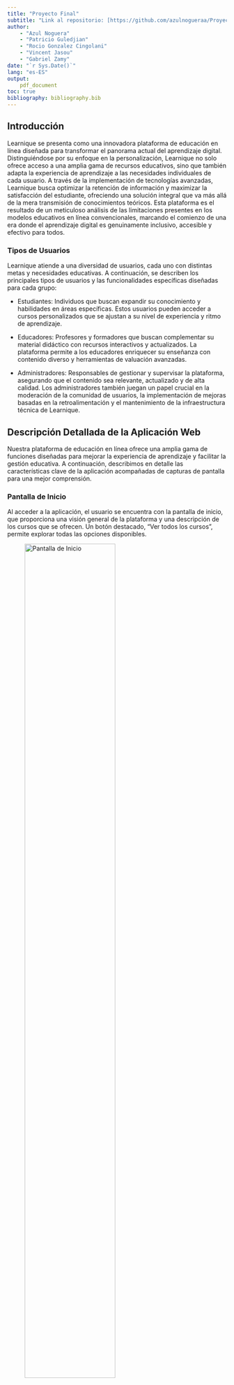 ```yaml
---
title: "Proyecto Final"
subtitle: "Link al repositorio: [https://github.com/azulnogueraa/Proyecto_AW](https://github.com/azulnogueraa/Proyecto_AW)"
author:
    - "Azul Noguera" 
    - "Patricio Guledjian"
    - "Rocio Gonzalez Cingolani"
    - "Vincent Jasou"
    - "Gabriel Zamy"
date: "`r Sys.Date()`"
lang: "es-ES"
output: 
    pdf_document
toc: true
bibliography: bibliography.bib
---
```

\newpage

\section*{Memoria de la estructura del proyecto}

## Introducción

Learnique se presenta como una innovadora plataforma de educación en línea diseñada para transformar el panorama actual del aprendizaje digital. Distinguiéndose por su enfoque en la personalización, Learnique no solo ofrece acceso a una amplia gama de recursos educativos, sino que también adapta la experiencia de aprendizaje a las necesidades individuales de cada usuario. A través de la implementación de tecnologías avanzadas, Learnique busca optimizar la retención de información y maximizar la satisfacción del estudiante, ofreciendo una solución integral que va más allá de la mera transmisión de conocimientos teóricos. Esta plataforma es el resultado de un meticuloso análisis de las limitaciones presentes en los modelos educativos en línea convencionales, marcando el comienzo de una era donde el aprendizaje digital es genuinamente inclusivo, accesible y efectivo para todos. 

### Tipos de Usuarios

Learnique atiende a una diversidad de usuarios, cada uno con distintas metas y necesidades educativas. A continuación, se describen los principales tipos de usuarios y las funcionalidades específicas diseñadas para cada grupo:

- Estudiantes:
Individuos que buscan expandir su conocimiento y habilidades en áreas específicas. Estos usuarios pueden acceder a cursos personalizados que se ajustan a su nivel de experiencia y ritmo de aprendizaje.

- Educadores:
Profesores y formadores que buscan complementar su material didáctico con recursos interactivos y actualizados. La plataforma permite a los educadores enriquecer su enseñanza con contenido diverso y herramientas de valuación avanzadas.

- Administradores:
Responsables de gestionar y supervisar la plataforma, asegurando que el contenido sea relevante, actualizado y de alta calidad. Los administradores también juegan un papel crucial en la moderación de la comunidad de usuarios, la implementación de mejoras basadas en la retroalimentación y el mantenimiento de la infraestructura técnica de Learnique.


\newpage

## Descripción Detallada de la Aplicación Web 

Nuestra plataforma de educación en línea ofrece una amplia gama de funciones diseñadas para mejorar la experiencia de aprendizaje y facilitar la gestión educativa. A continuación, describimos en detalle las características clave de la aplicación acompañadas de capturas de pantalla para una mejor comprensión.

### Pantalla de Inicio

Al acceder a la aplicación, el usuario se encuentra con la pantalla de inicio, que proporciona una visión general de la plataforma y una descripción de los cursos que se ofrecen. Un botón destacado, "Ver todos los cursos", permite explorar todas las opciones disponibles.

![Pantalla de Inicio](ss/inicio.png){width=70%}


### Pantallas de Registro y Log In

La aplicación cuenta con pantallas separadas para registro y logIn. Los usuarios pueden registrarse o iniciar sesión como estudiantes, profesores o administradores, según su rol correspondiente.

- Pantalla de Registro: Aquí, los nuevos usuarios pueden crear una cuenta.

- Pantalla de LogIn: Los usuarios registrados pueden acceder a su cuenta.


![Pantalla de Registro](ss/registro.png){width=50%}
![Pantalla de Log In](ss/login.png){width=50%}



### Perfil, Búsqueda de Curso e Inscripción (Estudiante)

Una vez que un usuario se identifica como estudiante, obtiene acceso a las siguientes pantallas:

- Inicio: Panel general de la actividad en la plataforma.
- Cursos: Vista y gestión de todos los cursos disponibles.

![Pantalla de Cursos](ss/cursos.png){width=70%}

- Perfil: El estudiante puede ver y editar su información personal, además de revisar los cursos en los que está inscrito.

![Pantalla de Perfil](ss/perfil.png){width=70%}

- Buscar Curso: Se pueden buscar cursos utilizando filtros como nombre o precio.

![Pantalla de Buscar Curso](ss/busca_curso.png){width=70%}

- Detalle de Cursos: Se pueden ver el contenido del curso. 

![Pantalla de Detalle de Cursos](ss/detalle_curso.png){width=70%}

- Inscripción a Cursos: Te puedes inscribir al curso que más te guste. 

![Pantalla de inscripción](ss/inscripcion.png){width=70%}

- Chat: Acceso a chat con profesores si el alumno esta inscripto en el un curso.

![Pantalla de chat](ss/chat.png){width=70%}


### Mis Cursos y Mis Alumnos (Profesor)

Los profesores tienen acceso a las siguientes pantallas:

- Inicio: Panel general de la actividad en la plataforma.
- Mis Cursos: Listado de cursos que el profesor imparte.

![Pantalla de Mis Cursos](ss/mis_cursos.png){width=70%}

- Mis Alumnos: Gestión de estudiantes inscritos en los cursos del profesor.

![Pantalla de Mis Alumnos](ss/mis_alumnos.png){width=70%}

### Funcionalidades del Administrador

Los administradores tienen acceso a un conjunto completo de herramientas para gestionar la plataforma, incluyendo:

- Inicio: Panel general de la actividad en la plataforma.
- Cursos: Vista y gestión de todos los cursos disponibles.
- Ajustes: Panel de administración de la base de datos, permitiendo:
  - Eliminar usuarios.
  - Cambiar roles de usuarios.
  - Agregar curso. 
  - Editar curso.
  - Eliminar cursos.
  
![Pantalla de Ajustes](ss/admin.png){width=70%}

- Buscar Curso: Búsqueda de cursos por nombre o precio, similar a la funcionalidad disponible para los estudiantes.



Conclusión

La aplicación web de educación en línea está diseñada para ofrecer una experiencia completa tanto a estudiantes como a profesores y administradores. Las capturas de pantalla presentadas demuestran cómo cada tipo de usuario puede interactuar de manera eficiente con las distintas funcionalidades, contribuyendo así a una gestión y un aprendizaje óptimos.






\newpage

## Listado de scripts para las vistas

### Pagina Principal
- index.php : Pantalla principal de la página web. 

### Comun
- topBar.php : Cabecera de la web

- curso.php : Vista de un curso en particular. 

### Plantilla
- plantilla.php : Plantilla que será llamada por todas las vistas. 

### F1: Gestión de Roles: Estudiante, Profesor, Administrador
- login.php : Pantalla de login.

- registro.php : Pantalla de registro.

- logout.php : Pantalla de logout.

- perfil.php : Pantalla de perfil de usuario.

- mis_alumnos.php : Pantalla de alumnos de un profesor.

- mis_cursos.php : Pantalla de cursos que dicta un profesor.

### F2: Gestión de Inscripciones y Matriculaciones
- inscripcion.php : Pantalla de inscripción a un curso.

- darseDeBaja.php : Pantalla de desinscripcion de un curso.

### F3: Gestión de Búsqueda con Filtros
- cursos.php : Pantalla de listado de cursos. A partir de ahí, podemos seleccionar el curso para acceder a la información que deseamos.

- curso.php : vista para un curso en particular.

- buscar_cursos.php : Buscador de cursos.

### F4: Panel de Administración
- ajustes.php : En ajustes se podrá borrar usuarios, cambiar roles de usuario y crear, editar o borrar cursos.

- actualizar_curso.php: Gestiona la actualización de un curso.

- agregar_curso.php: Gestiona la creación de un curso.

### F5: Gestión de Comunicación: Estudiantes y Profesores
- chat.php : Pantalla de chat

\vspace{12mm}

## Listado de scripts adicionales

- Clase de identidad de las tablas de la base de datos:

  - Admin.php

  - Estudiante.php

  - Profesor.php
  
  - Registrado.php
   
  - Curso.php

  - Mensaje.php
  
- Reorganización de la funcionalidad asociada a la gestión de los usuarios:

  - Usuario.php

- Centralización de la gestión de conexiones a bases de datos y otras operaciones de la aplicación. 

  - Aplicacion.php
  
- Reorganización de la gestión de formularios:

  - Formulario.php

  - FormurioInscripcion.php
  
  - FormularioLogin.php

  - FormularioRegistro.php
  
  - FormularioAgregarCurso.php

- Configuración e inicialización de la aplicación:

  - Config.php
  
- buscador.php
- procesarActualizarPerfil.php

\newpage


## Estructura de la base de datos

![Diagrama de la estructura de la base de datos](../img/diagrama.png){ width=85% }

La arquitectura de nuestra base de datos está meticulosamente diseñada para sustentar una plataforma educativa online que ofrece una experiencia integral tanto para estudiantes como para profesores. El diagrama adjunto proporciona una representación visual de las relaciones y los campos clave de la base de datos.

La tabla `estudiante` almacena los datos esenciales del usuario, incluyendo un identificador único `id`, el `nombre_usuario`, `apellido`, `email`, y una `contraseña` segura. Esta tabla es fundamental para la gestión de cuentas y la personalización de la experiencia del usuario.

Paralelamente, la tabla `profesor` captura información detallada de los educadores en la plataforma, como sus credenciales de acceso, `experiencia` profesional y especializaciones. El vínculo entre los cursos y los profesores se establece mediante un campo de clave foránea `profesor_id` que conecta con el identificador único del profesor.

Los cursos se detallan en la tabla `curso`, que incluye un nombre descriptivo, `nombre_curso`, una `descripcion` extensa del contenido, `fecha_creacion`, `duracion` estimada, y un `nivel_dificultad` que clasifica el curso. Además, cada curso tiene asignado una `categoria`, `requisitos_previos` necesarios para el alumno y un `precio`, además de un estado (`estado_curso`) que indica si está activo, inactivo o en desarrollo.

Para gestionar las inscripciones, disponemos de la tabla `registrado`, que establece una relación entre los estudiantes y los cursos a los que se han inscrito, mediante los campos `u_id` y `curso_id`. Esta tabla es crucial para el seguimiento de las inscripciones activas y el acceso a los contenidos del curso.

Por último, la tabla `mensaje` en esta base de datos registra mensajes enviados por usuarios relacionados con cursos específicos en un entorno educativo. Cada mensaje está identificado por un número único `id` y contiene el contenido del mensaje (`mensaje`), la fecha y hora de creación (`created_at`), el usuario que envió el mensaje (`user_id`) y su tipo (`tipo_usuario`), que puede ser 'Administrador', 'Estudiante' o 'Profesor'. Además, cada mensaje está asociado a un curso específico (`nombre_curso`) a través de una clave externa que referencia la tabla Curso. 


\newpage

## Prototipo funcional del proyecto

### Profesores:

| nombre de usuario | apellido | email                     | contraseña | experiencia |
|-------------------|----------|---------------------------|------------|-------------|
| javier            | bravo    | javier@learnique.edu      | javier1    |     alta    |
| eva               | ullan    | eva@learnique.edu         | eva12      |     alta    |



### Estudiantes:

| nombre de usuario | apellido | email                     | contraseña |
|-------------------|----------|---------------------------|------------|
| azul              | noguera  | azul@learnique.edu        | azul1      |
| rocio             | gonzalez | rocio@learnique.edu       | rocio1     |
| patricio          | guledjian| patricio@learnique.edu    | patricio1  |
| gabriel           | zamy     | gabriel@learnique.edu     | gabriel1   |
| vincent           | jansou   | vincent@learnique.edu     | vincent1   |

### Administradores:

| nombre de usuario | apellido | email                     | contraseña |
|-------------------|----------|---------------------------|------------|
| admin             | admin    | admin@learnique.edu       | admin1     |

\newpage


## VPS

\vspace{5mm}

URL al servicio de Guacamole:

[https://vm013.containers.fdi.ucm.es/](https://vm013.containers.fdi.ucm.es/)

- Usuario: vm013

- Contraseña: UEp7y90WZsGqKUtAG_J8


\newpage

## Actividades de los integrantes


### Azul Noguera
- Style.css
- index.php estructura 
- Creación de la memoria
- Ordenamiento de las carpetas y los ficheros
- Contribución en carpeta mysql
- Contribución a diagrama de estructura de base de datos
- Contribución a la configuración del VPS
- Sanitización de entrada y salida de documentos
- Corrección de errores practica anterior

### Rocio Gonzalez
- leeme.txt
- Contriubición a Gestión de Roles: Estudiante, Profesor, Administrador
- Contribución a carpeta mysql
- Contribución a gestión de busqueda de cursos
- Contribución a panel de administración
- Contribución a la gestión de inscripciones y matriculación
- Contribución en la memoria
- Corrección de errores practica anterior

### Patricio Guledjian
- Contribución a panel de administración
- Contribución al style.css
- Contribución en la carpeta mysql
- Contribución en Gestión de Inscripciones y Matriculaciones
- Contribución en Gestión de Búsqueda con Filtros
- Corrección de errores practica anterior

### Vincent Jasou
- Validación de ficheros php
- Contribución a registro de usuarios
- Reorganización del codigo en clases
- Contribución a gestión de busqueda de cursos
- Contribución a panel de administración
- Contribución a la configuración del VPS
- Contribución a la Gestión de Comunicación (chat)
- Corrección de errores practica anterior

### Gabriel Zamy
- Contribución a diagrama de estructura de base de datos
- Contribución en carpeta mysql
- Reorganización del codigo en clases
- Contribución en Gestión de Inscripciones y Matriculaciones
- Contribución a la configuración del VPS
- Contribución en Gestión de Búsqueda con Filtros














